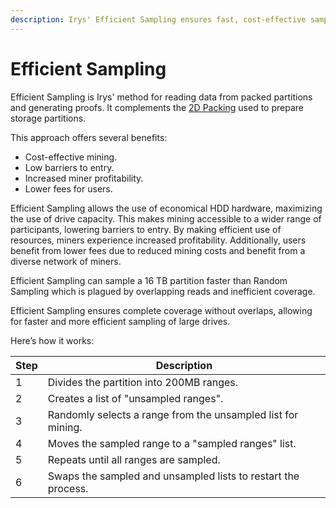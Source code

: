 ```yaml
---
description: Irys' Efficient Sampling ensures fast, cost-effective sampling of packed partitions. It lowers entry barriers, increases miner profitability, and reduces user fees.
---
```



# Efficient Sampling

Efficient Sampling is Irys' method for reading data from packed partitions and generating proofs. It complements the [2D Packing](/architecture/2d-packing) used to prepare storage partitions.

<div className="flex flex-col md:flex-row w-full flex justify-start items-center mt-5">
	<div className="w-full md:w-1/2">
		<SimpleRiveViewer
			src="/protocol-animations/efficient-sampling.riv"
			width={1920}
			height={1080}
			stateMachine="EfficientSampling"
		/>
	</div>
	<div className="w-full md:w-1/2">
		<div className="p-4">
			<p className="mb-2">This approach offers several benefits:</p>
			<ul className="list-disc list-inside">
				<li>Cost-effective mining.</li>
				<li>Low barriers to entry.</li>
				<li>Increased miner profitability.</li>
				<li>Lower fees for users.</li>
			</ul>
		</div>
	</div>
</div>

Efficient Sampling allows the use of economical HDD hardware, maximizing the use of drive capacity. This makes mining accessible to a wider range of participants, lowering barriers to entry. By making efficient use of resources, miners experience increased profitability. Additionally, users benefit from lower fees due to reduced mining costs and benefit from a diverse network of miners.

<Callout type="info" emoji="💡">
	Efficient Sampling can sample a 16 TB partition faster than Random Sampling which is plagued by
	overlapping reads and inefficient coverage.
</Callout>

Efficient Sampling ensures complete coverage without overlaps, allowing for faster and more efficient sampling of large drives.

Here’s how it works:

<div className="overflow-x-auto mx-1 rounded-2xl border border-gray-700 mt-5">
	<table className="min-w-full divide-y divide-gray-200 rounded-2xl">
		<thead className="bg-slate-800 text-white">
			<tr>
				<th className="px-4 py-2 text-left border border-gray-700">Step</th>
				<th className="px-4 py-2 text-left border border-gray-700">Description</th>
			</tr>
		</thead>
		<tbody className="divide-y divide-gray-200">
			<tr>
				<td className="px-4 py-2 border border-gray-700 align-top">1</td>
				<td className="px-4 py-2 border border-gray-700 align-top">
					Divides the partition into 200MB ranges.
				</td>
			</tr>
			<tr>
				<td className="px-4 py-2 border border-gray-700 align-top">2</td>
				<td className="px-4 py-2 border border-gray-700 align-top">
					Creates a list of "unsampled ranges".
				</td>
			</tr>
			<tr>
				<td className="px-4 py-2 border border-gray-700 align-top">3</td>
				<td className="px-4 py-2 border border-gray-700 align-top">
					Randomly selects a range from the unsampled list for mining.
				</td>
			</tr>
			<tr>
				<td className="px-4 py-2 border border-gray-700 align-top">4</td>
				<td className="px-4 py-2 border border-gray-700 align-top">
					Moves the sampled range to a "sampled ranges" list.
				</td>
			</tr>
			<tr>
				<td className="px-4 py-2 border border-gray-700 align-top">5</td>
				<td className="px-4 py-2 border border-gray-700 align-top">
					Repeats until all ranges are sampled.
				</td>
			</tr>
			<tr>
				<td className="px-4 py-2 border border-gray-700 align-top">6</td>
				<td className="px-4 py-2 border border-gray-700 align-top">
					Swaps the sampled and unsampled lists to restart the process.
				</td>
			</tr>
		</tbody>
	</table>
</div>
